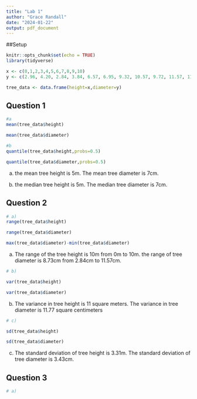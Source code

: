 ```yaml
---
title: "Lab 1"
author: "Grace Randall"
date: "2024-01-22"
output: pdf_document
---
```

##Setup 

```r
knitr::opts_chunk$set(echo = TRUE)
library(tidyverse)
```

```r
x <- c(0,1,2,3,4,5,6,7,8,9,10)
y <- c(2.96, 4.20, 2.84, 3.84, 6.57, 6.95, 9.32, 10.57, 9.72, 11.57, 11.53)

tree_data <- data.frame(height=x,diameter=y)

```

## Question 1

```r

#a
mean(tree_data$height)

mean(tree_data$diameter)

#b
quantile(tree_data$height,probs=0.5)

quantile(tree_data$diameter,probs=0.5)

```

a) the mean tree height is 5m. The mean tree diameter is 7cm.

b) the median tree height is 5m. The median tree diameter is 7cm.

## Question 2
```r
# a)
range(tree_data$height)

range(tree_data$diameter)

max(tree_data$diameter)-min(tree_data$diameter)

```
a) The range of the tree height is 10m from 0m to 10m. the range of tree diameter is 8.73cm from 2.84cm to 11.57cm.

```r
# b)

var(tree_data$height)

var(tree_data$diameter)

```
b) The variance in tree height is 11 square meters. The variance in tree diameter is 11.77 square centimeters

```r
# c)

sd(tree_data$height)

sd(tree_data$diameter)

```
c) The standard deviation of tree height is 3.31m. The standard deviation of tree diameter is 3.43cm.

## Question 3

```r
# a)



```

